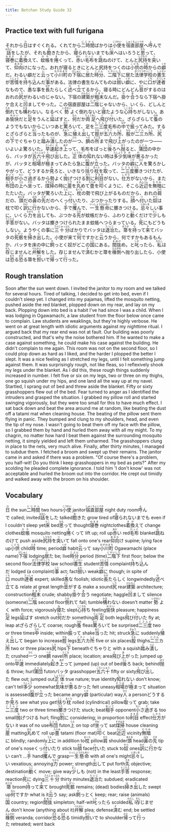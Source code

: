 ```yaml
---
title: Botchan Study Guide 32
---
```


## Practice text with full furigana

<p>
それから<ruby><rb>日</rb><rt>ひ</rt></ruby>はすぐくれる。くれてから<ruby><rb>二時間</rb><rt>にじかん</rt></ruby>ばかりは<ruby><rb>小使</rb><rt>こづかい</rt></ruby>を<ruby><rb>宿直部屋</rb><rt>しゅくちょくべや</rt></ruby>へ<ruby><rb>呼</rb><rt>よ</rt></ruby>んで<ruby><rb>話</rb><rt>はなし</rt></ruby>をしたが、それも<ruby><rb>飽</rb><rt>あ</rt></ruby>きたから、<ruby><rb>寝</rb><rt>ね</rt></ruby>られないまでも<ruby><rb>床</rb><rt>とこ</rt></ruby>へはいろうと<ruby><rb>思</rb><rt>おも</rt></ruby>って、<ruby><rb>寝巻</rb><rt>ねまき</rt></ruby>に<ruby><rb>着換</rb><rt>きが</rt></ruby>えて、<ruby><rb>蚊帳</rb><rt>かや</rt></ruby>を<ruby><rb>捲</rb><rt>ま</rt></ruby>くって、<ruby><rb>赤</rb><rt>あか</rt></ruby>い<ruby><rb>毛布</rb><rt>けっと</rt></ruby>を<ruby><rb>跳</rb><rt>は</rt></ruby>ねのけて、とんと<ruby><rb>尻持</rb><rt>しりもり</rt></ruby>を<ruby><rb>突</rb><rt>つ</rt></ruby>いて、<ruby><rb>仰向</rb><rt>あおむ</rt></ruby>けになった。おれが寝るときにとんと尻持をつくのは<ruby><rb>小供</rb><rt>こども</rt></ruby>の<ruby><rb>時</rb><rt>とき</rt></ruby>からの<ruby><rb>癖</rb><rt>くせ</rt></ruby>だ。わるい癖だと<ruby><rb>云</rb><rt>い</rt></ruby>って<ruby><rb>小川町</rb><rt>おがわまち</rt></ruby>の<ruby><rb>下宿</rb><rt>げしゅく</rt></ruby>に<ruby><rb>居</rb><rt>い</rt></ruby>た<ruby><rb>時分</rb><rt>じぶん</rt></ruby>、<ruby><rb>二階下</rb><rt>にかいした</rt></ruby>に居た<ruby><rb>法律学校</rb><rt>ほうりつがっこう</rt></ruby>の<ruby><rb>書生</rb><rt>しょせい</rt></ruby>が<ruby><rb>苦情</rb><rt>くじょう</rt></ruby>を<ruby><rb>持</rb><rt>も</rt></ruby>ち<ruby><rb>込</rb><rt>こ</rt></ruby>んだ<ruby><rb>事</rb><rt>こと</rt></ruby>がある。法律の書生なんてものは<ruby><rb>弱</rb><rt>よわ</rt></ruby>い<ruby><rb>癖</rb><rt>くせ</rt></ruby>に、やに<ruby><rb>口</rb><rt>くち</rt></ruby>が<ruby><rb>達者</rb><rt>たっしゃ</rt></ruby>なもので、<ruby><rb>愚</rb><rt>ぐ</rt></ruby>な事を<ruby><rb>長</rb><rt>なが</rt></ruby>たらしく<ruby><rb>述</rb><rt>の</rt></ruby>べ<ruby><rb>立</rb><rt>た</rt></ruby>てるから、寝る時にどんどん<ruby><rb>音</rb><rt>おと</rt></ruby>がするのはおれの<ruby><rb>尻</rb><rt>しり</rt></ruby>がわるいのじゃない。下宿の<ruby><rb>建築</rb><rt>けんちく</rt></ruby>が<ruby><rb>粗末</rb><rt>そまつ</rt></ruby>なんだ。<ruby><rb>掛</rb><rt>か</rt></ruby>ケ<ruby><rb>合</rb><rt>あ</rt></ruby>うなら下宿へ掛ケ合えと<ruby><rb>凹</rb><rt>へこ</rt></ruby>ましてやった。この宿直部屋は<ruby><rb>二階</rb><rt>にかい</rt></ruby>じゃないから、いくら、どしんと<ruby><rb>倒</rb><rt>たお</rt></ruby>れても<ruby><rb>構</rb><rt>かま</rt></ruby>わない。なるべく<ruby><rb>勢</rb><rt>いきおい</rt></ruby>よく倒れないと<ruby><rb>寝</rb><rt>ね</rt></ruby>たような<ruby><rb>心持</rb><rt>こころも</rt></ruby>ちがしない。ああ<ruby><rb>愉快</rb><rt>ゆかい</rt></ruby>だと<ruby><rb>足</rb><rt>あし</rt></ruby>をうんと<ruby><rb>延</rb><rt>の</rt></ruby>ばすと、<ruby><rb>何</rb><rt>なん</rt></ruby>だか<ruby><rb>両足</rb><rt>りょうあし</rt></ruby>へ<ruby><rb>飛</rb><rt>と</rt></ruby>び<ruby><rb>付</rb><rt>つ</rt></ruby>いた。ざらざらして<ruby><rb>蚤</rb><rt>のみ</rt></ruby>のようでもないからこいつあと<ruby><rb>驚</rb><rt>おど</rt></ruby>ろいて、足を<ruby><rb>二三度</rb><rt>にさんど</rt></ruby>毛布の<ruby><rb>中</rb><rt>なか</rt></ruby>で<ruby><rb>振</rb><rt>ふ</rt></ruby>ってみた。するとざらざらと<ruby><rb>当</rb><rt>あた</rt></ruby>ったものが、<ruby><rb>急</rb><rt>きゅう</rt></ruby>に<ruby><rb>殖</rb><rt>ふ</rt></ruby>え<ruby><rb>出</rb><rt>だ</rt></ruby>して<ruby><rb>脛</rb><rt>すね</rt></ruby>が<ruby><rb>五六</rb><rt>ごろく</rt></ruby>カ<ruby><rb>所</rb><rt>しょ</rt></ruby>、<ruby><rb>股</rb><rt>もも</rt></ruby>が<ruby><rb>二三</rb><rt>にさん</rt></ruby>カ<ruby><rb>所</rb><rt>しょ</rt></ruby>、<ruby><rb>尻</rb><rt>しり</rt></ruby>の<ruby><rb>下</rb><rt>した</rt></ruby>でぐちゃりと<ruby><rb>踏</rb><rt>ふ</rt></ruby>み<ruby><rb>潰</rb><rt>つぶ</rt></ruby>したのが<ruby><rb>一</rb><rt>ひと</rt></ruby>つ、<ruby><rb>臍</rb><rt>へそ</rt></ruby>の<ruby><rb>所</rb><rt>ところ</rt></ruby>まで<ruby><rb>飛</rb><rt>と</rt></ruby>び<ruby><rb>上</rb><rt>あ</rt></ruby>がったのが一つ――いよいよ驚ろいた。<ruby><rb>早速</rb><rt>さっそく</rt></ruby><ruby><rb>起</rb><rt>お</rt></ruby>き<ruby><rb>上</rb><rt>あが</rt></ruby>って、毛布をぱっと<ruby><rb>後</rb><rt>うし</rt></ruby>ろへ<ruby><rb>抛</rb><rt>ほう</rt></ruby>ると、<ruby><rb>蒲団</rb><rt>ふとん</rt></ruby>の中から、バッタが<ruby><rb>五六十</rb><rt>ごろくじゅう</rt></ruby><ruby><rb>飛</rb><rt>と</rt></ruby>び<ruby><rb>出</rb><rt>だ</rt></ruby>した。<ruby><rb>正体</rb><rt>しょうたい</rt></ruby>の<ruby><rb>知</rb><rt>し</rt></ruby>れない時は<ruby><rb>多少</rb><rt>たしょう</rt></ruby><ruby><rb>気味</rb><rt>きみ</rt></ruby>が<ruby><rb>悪</rb><rt>わ</rt></ruby>るかったが、バッタと<ruby><rb>相場</rb><rt>そうば</rt></ruby>が<ruby><rb>極</rb><rt>き</rt></ruby>まってみたら急に<ruby><rb>腹</rb><rt>はら</rt></ruby>が<ruby><rb>立</rb><rt>た</rt></ruby>った。バッタの<ruby><rb>癖</rb><rt>くせ</rt></ruby>に<ruby><rb>人</rb><rt>ひと</rt></ruby>を驚ろかしやがって、どうするか<ruby><rb>見</rb><rt>み</rt></ruby>ろと、いきなり<ruby><rb>括</rb><rt>くく</rt></ruby>り<ruby><rb>枕</rb><rt>まくら</rt></ruby>を<ruby><rb>取</rb><rt>と</rt></ruby>って、<ruby><rb>二三度</rb><rt>にさんど</rt></ruby><ruby><rb>擲</rb><rt>たた</rt></ruby>きつけたが、<ruby><rb>相手</rb><rt>あいて</rt></ruby>が<ruby><rb>小</rb><rt>ちい</rt></ruby>さ<ruby><rb>過</rb><rt>す</rt></ruby>ぎるから勢よく<ruby><rb>抛</rb><rt>な</rt></ruby>げつける<ruby><rb>割</rb><rt>わり</rt></ruby>に<ruby><rb>利目</rb><rt>ききめ</rt></ruby>がない。<ruby><rb>仕方</rb><rt>しかた</rt></ruby>がないから、また<ruby><rb>布団</rb><rt>ふとん</rt></ruby>の<ruby><rb>上</rb><rt>うえ</rt></ruby>へ<ruby><rb>坐</rb><rt>すわ</rt></ruby>って、<ruby><rb>煤掃</rb><rt>すすはき</rt></ruby>の時に<ruby><rb>蓙</rb><rt>ござ</rt></ruby>を<ruby><rb>丸</rb><rt>まる</rt></ruby>めて<ruby><rb>畳</rb><rt>たたみ</rt></ruby>を<ruby><rb>叩</rb><rt>たた</rt></ruby>くように、そこら<ruby><rb>近辺</rb><rt>きんぺん</rt></ruby>を<ruby><rb>無暗</rb><rt>むやみ</rt></ruby>にたたいた。バッタが驚ろいた<ruby><rb>上</rb><rt>うえ</rt></ruby>に、<ruby><rb>枕</rb><rt>まくら</rt></ruby>の勢で飛び上がるものだから、おれの<ruby><rb>肩</rb><rt>かた</rt></ruby>だの、<ruby><rb>頭</rb><rt>あたま</rt></ruby>だの<ruby><rb>鼻</rb><rt>はな</rt></ruby>の<ruby><rb>先</rb><rt>さき</rt></ruby>だのへくっ<ruby><rb>付</rb><rt>つ</rt></ruby>いたり、ぶつかったりする。<ruby><rb>顔</rb><rt>かお</rt></ruby>へ<ruby><rb>付</rb><rt>つ</rt></ruby>いた<ruby><rb>奴</rb><rt>やつ</rt></ruby>は枕で叩く<ruby><rb>訳</rb><rt>わけ</rt></ruby>に<ruby><rb>行</rb><rt>い</rt></ruby>かないから、<ruby><rb>手</rb><rt>て</rt></ruby>で<ruby><rb>攫</rb><rt>つか</rt></ruby>んで、<ruby><rb>一生懸命</rb><rt>いっしょうけんめい</rt></ruby>に擲きつける。<ruby><rb>忌々</rb><rt>いまいま</rt></ruby>しい事に、いくら<ruby><rb>力</rb><rt>ちから</rt></ruby>を<ruby><rb>出</rb><rt>だ</rt></ruby>しても、ぶつかる<ruby><rb>先</rb><rt>さき</rt></ruby>が蚊帳だから、ふわりと<ruby><rb>動</rb><rt>うご</rt></ruby>くだけで<ruby><rb>少</rb><rt>すこ</rt></ruby>しも<ruby><rb>手答</rb><rt>てごたえ</rt></ruby>がない。バッタは擲きつけられたまま蚊帳へつらまっている。<ruby><rb>死</rb><rt>し</rt></ruby>にもどうもしない。ようやくの事に<ruby><rb>三十分</rb><rt>さんじゅっぷん</rt></ruby>ばかりでバッタは<ruby><rb>退治</rb><rt>たいじ</rt></ruby>た。<ruby><rb>箒</rb><rt>ほうき</rt></ruby>を<ruby><rb>持</rb><rt>も</rt></ruby>って<ruby><rb>来</rb><rt>き</rt></ruby>てバッタの<ruby><rb>死骸</rb><rt>しがい</rt></ruby>を<ruby><rb>掃</rb><rt>は</rt></ruby>き<ruby><rb>出</rb><rt>だ</rt></ruby>した。小使が来て<ruby><rb>何</rb><rt>なん</rt></ruby>ですかと<ruby><rb>云</rb><rt>い</rt></ruby>うから、何ですかもあるもんか、バッタを床の中に<ruby><rb>飼</rb><rt>か</rt></ruby>っとく奴がどこの<ruby><rb>国</rb><rt>くに</rt></ruby>にある。<ruby><rb>間抜</rb><rt>まぬけ</rt></ruby>め。と<ruby><rb>叱</rb><rt>しか</rt></ruby>ったら、<ruby><rb>私</rb><rt>わたし</rt></ruby>は<ruby><rb>存</rb><rt>ぞん</rt></ruby>じませんと<ruby><rb>弁解</rb><rt>べんかい</rt></ruby>をした。存じませんで<ruby><rb>済</rb><rt>す</rt></ruby>むかと箒を<ruby><rb>椽側</rb><rt>えんがわ</rt></ruby>へ抛り出したら、小使は<ruby><rb>恐</rb><rt>おそ</rt></ruby>る<ruby><rb>恐</rb><rt>おそ</rt></ruby>る箒を<ruby><rb>担</rb><rt>かつ</rt></ruby>いで<ruby><rb>帰</rb><rt>かえ</rt></ruby>って<ruby><rb>行</rb><rt>い</rt></ruby>った。
</p>


## Rough translation

Soon after the sun went down. I invited the janitor to my room and we talked for several hours. Tired of talking, I decided to get into bed, even if I couldn't sleep yet. I changed into my pajamas, lifted the mosquito netting, pushed aside the red blanket, plopped down on my rear, and lay on my back. Plopping down into bed is a habit I've had since I was a child. When I was lodging in Ogawamachi, a law student from the floor below once came to complain. Law students are weaklings, but they're highly verbose. He went on at great length with idiotic arguments against my nighttime ritual. I argued back that my rear end was not at fault. Our building was poorly constructed, and that's why the noise bothered him. If he wanted to make a case against something, he could make his case against the building. He didn't complain to me again. This room was not on the second floor, so I could plop down as hard as I liked, and the harder I plopped the better I slept. It was a nice feeling as I stretched my legs, until I felt something jump against them. It was surprisingly rough, not like fleas, so I reflexively shook my legs under the blanket. As I did this, these rough things suddenly increased in number. I felt five or six on my legs, two or three on my thighs, one go squish under my hips, and one land all the way up at my navel. Startled, I sprang out of bed and threw aside the blanket. Fifty or sixty grasshoppers flew out of the bed. Fear turned to anger as I identified the intruders and grasped the situation. I grabbed my pillow roll and started swinging vigorously, but they were too small for this to have much effect. I sat back down and beat the area around me at random, like beating the dust off a tatami mat when cleaning house. The beating of the pillow sent them flying in panic. They bumped and clung to my shoulders, head, and even the tip of my nose. I wasn't going to beat them off my face with the pillow, so I grabbed them by hand and hurled them away with all my might. To my chagrin, no matter how hard I beat them against the surrounding mosquito netting, it simply yielded and left them unharmed. The grasshoppers clung in place to the nets, very much alive. Finally, after thirty minutes, I managed to subdue them. I fetched a broom and swept up their remains. The janitor came in and asked if there was a problem. "Of course there's a problem, you half-wit! Do you think I keep grasshoppers in my bed as pets?" After my scolding he pleaded complete ignorance. I told him 'I don't know' was not acceptable and hurled the broom out into the corridor. He crept out timidly and walked away with the broom on his shoulder. 


## Vocabulary

<p>
<span className="vocabstudy"><ruby><rb>日</rb><rt>ひ</rt></ruby>&nbsp;the sun</span><span className="vocabstudy"><ruby><rb>二時間</rb><rt>にじかん</rt></ruby>&nbsp;two hours</span><span className="vocabstudy"><ruby><rb>小使</rb><rt>こづかい</rt></ruby>&nbsp;janitor</span><span className="vocabstudy"><ruby><rb>宿直部屋</rb><rt>しゅくちょくべや</rt></ruby>&nbsp;night duty room</span><span className="vocabstudy"><ruby><rb>呼</rb><rt>よ</rt></ruby>んで&nbsp;called; invited</span><span className="vocabstudy"><ruby><rb>話</rb><rt>はなし</rt></ruby>をした&nbsp;talked</span><span className="vocabstudy"><ruby><rb>飽</rb><rt>あ</rt></ruby>きた&nbsp;grow tired of</span><span className="vocabstudy"><ruby><rb>寝</rb><rt>ね</rt></ruby>られないまでも&nbsp;even if I couldn't sleep yet</span><span className="vocabstudy"><ruby><rb>床</rb><rt>とこ</rt></ruby>&nbsp;bed</span><span className="vocabstudy"><ruby><rb>思</rb><rt>おも</rt></ruby>って&nbsp;thought</span><span className="vocabstudy"><ruby><rb>寝巻</rb><rt>ねまき</rt></ruby>&nbsp;nightclothes</span><span className="vocabstudy"><ruby><rb>着換</rb><rt>きが</rt></ruby>えて&nbsp;change clothes</span><span className="vocabstudy"><ruby><rb>蚊帳</rb><rt>かや</rt></ruby>&nbsp;mosquito netting</span><span className="vocabstudy"><ruby><rb>捲</rb><rt>ま</rt></ruby>くって&nbsp;lift up; roll up</span><span className="vocabstudy"><ruby><rb>赤</rb><rt>あか</rt></ruby>い&nbsp;red</span><span className="vocabstudy"><ruby><rb>毛布</rb><rt>けっと</rt></ruby>&nbsp;blanket</span><span className="vocabstudy"><ruby><rb>跳</rb><rt>は</rt></ruby>ねのけて&nbsp;push aside</span><span className="vocabstudy"><ruby><rb>尻持</rb><rt>しりもり</rt></ruby>を<ruby><rb>突</rb><rt>つ</rt></ruby>いて&nbsp;fall onto one's rear</span><span className="vocabstudy"><ruby><rb>仰向</rb><rt>あおむ</rt></ruby>け&nbsp;supine; lying face up</span><span className="vocabstudy"><ruby><rb>小供</rb><rt>こども</rt></ruby>&nbsp;child</span><span className="vocabstudy"><ruby><rb>時</rb><rt>とき</rt></ruby>&nbsp;time; period</span><span className="vocabstudy"><ruby><rb>癖</rb><rt>くせ</rt></ruby>&nbsp;habit</span><span className="vocabstudy"><ruby><rb>云</rb><rt>い</rt></ruby>って&nbsp;say</span><span className="vocabstudy"><ruby><rb>小川町</rb><rt>おがわまち</rt></ruby>&nbsp;Ogawamachi (place name)</span><span className="vocabstudy"><ruby><rb>下宿</rb><rt>げしゅく</rt></ruby>&nbsp;lodging</span><span className="vocabstudy"><ruby><rb>居</rb><rt>い</rt></ruby>た&nbsp;be; live</span><span className="vocabstudy"><ruby><rb>時分</rb><rt>じぶん</rt></ruby>&nbsp;period (time)</span><span className="vocabstudy"><ruby><rb>二階下</rb><rt>にかいした</rt></ruby>&nbsp;first floor; below the second floor</span><span className="vocabstudy"><ruby><rb>法律学校</rb><rt>ほうりつがっこう</rt></ruby>&nbsp;law school</span><span className="vocabstudy"><ruby><rb>書生</rb><rt>しょせい</rt></ruby>&nbsp;student</span><span className="vocabstudy"><ruby><rb>苦情</rb><rt>くじょう</rt></ruby>&nbsp;complaint</span><span className="vocabstudy"><ruby><rb>持</rb><rt>も</rt></ruby>ち<ruby><rb>込</rb><rt>こ</rt></ruby>んだ&nbsp;lodged (a complaint)</span><span className="vocabstudy"><ruby><rb>事</rb><rt>こと</rt></ruby>&nbsp;act; fact</span><span className="vocabstudy"><ruby><rb>弱</rb><rt>よわ</rt></ruby>い&nbsp;weak</span><span className="vocabstudy"><ruby><rb>癖</rb><rt>くせ</rt></ruby>に&nbsp;though; in spite of</span><span className="vocabstudy"><ruby><rb>口</rb><rt>くち</rt></ruby>&nbsp;mouth</span><span className="vocabstudy"><ruby><rb>達者</rb><rt>たっしゃ</rt></ruby>&nbsp;expert; skilled</span><span className="vocabstudy"><ruby><rb>愚</rb><rt>ぐ</rt></ruby>な&nbsp;foolish; idiotic</span><span className="vocabstudy"><ruby><rb>長</rb><rt>なが</rt></ruby>たらしく&nbsp;longwindedly</span><span className="vocabstudy"><ruby><rb>述</rb><rt>の</rt></ruby>べ<ruby><rb>立</rb><rt>た</rt></ruby>てる&nbsp;relate at great length</span><span className="vocabstudy"><ruby><rb>音</rb><rt>おと</rt></ruby>がする&nbsp;make a sound</span><span className="vocabstudy"><ruby><rb>尻</rb><rt>しり</rt></ruby>&nbsp;rear</span><span className="vocabstudy"><ruby><rb>建築</rb><rt>けんちく</rt></ruby>&nbsp;architecture; construction</span><span className="vocabstudy"><ruby><rb>粗末</rb><rt>そまつ</rt></ruby>&nbsp;crude; shabby</span><span className="vocabstudy"><ruby><rb>掛</rb><rt>か</rt></ruby>ケ<ruby><rb>合</rb><rt>あ</rt></ruby>う&nbsp;negotiate; haggle</span><span className="vocabstudy"><ruby><rb>凹</rb><rt>へこ</rt></ruby>まして&nbsp;silence (someone)</span><span className="vocabstudy"><ruby><rb>二階</rb><rt>にかい</rt></ruby>&nbsp;second floor</span><span className="vocabstudy"><ruby><rb>倒</rb><rt>たお</rt></ruby>れて&nbsp;fall; tumble</span><span className="vocabstudy"><ruby><rb>構</rb><rt>かま</rt></ruby>わない&nbsp;doesn't matter</span><span className="vocabstudy"><ruby><rb>勢</rb><rt>いきおい</rt></ruby>よく&nbsp;with force; vigorously</span><span className="vocabstudy"><ruby><rb>寝</rb><rt>ね</rt></ruby>た&nbsp;slept</span><span className="vocabstudy"><ruby><rb>心持</rb><rt>こころも</rt></ruby>ち&nbsp;feeling</span><span className="vocabstudy"><ruby><rb>愉快</rb><rt>ゆかい</rt></ruby>&nbsp;pleasure; happiness</span><span className="vocabstudy"><ruby><rb>足</rb><rt>あし</rt></ruby>&nbsp;legs</span><span className="vocabstudy"><ruby><rb>延</rb><rt>の</rt></ruby>ばす&nbsp;stretch out</span><span className="vocabstudy"><ruby><rb>何</rb><rt>なん</rt></ruby>だか&nbsp;something</span><span className="vocabstudy"><ruby><rb>両足</rb><rt>りょうあし</rt></ruby>&nbsp;both legs</span><span className="vocabstudy"><ruby><rb>飛</rb><rt>と</rt></ruby>び<ruby><rb>付</rb><rt>つ</rt></ruby>いた&nbsp;fly at; leap at</span><span className="vocabstudy">ざらざらして&nbsp;coarse; rough</span><span className="vocabstudy"><ruby><rb>蚤</rb><rt>のみ</rt></ruby>&nbsp;fleas</span><span className="vocabstudy"><ruby><rb>驚</rb><rt>おど</rt></ruby>ろいて&nbsp;be surprised</span><span className="vocabstudy"><ruby><rb>二三度</rb><rt>にさんど</rt></ruby>&nbsp;two or three times</span><span className="vocabstudy"><ruby><rb>中</rb><rt>なか</rt></ruby>&nbsp;inside; within</span><span className="vocabstudy"><ruby><rb>振</rb><rt>ふ</rt></ruby>って&nbsp;shake</span><span className="vocabstudy"><ruby><rb>当</rb><rt>あた</rt></ruby>った&nbsp;hit; struck</span><span className="vocabstudy"><ruby><rb>急</rb><rt>きゅう</rt></ruby>に&nbsp;suddenly</span><span className="vocabstudy"><ruby><rb>殖</rb><rt>ふ</rt></ruby>え<ruby><rb>出</rb><rt>だ</rt></ruby>して&nbsp;began to increase</span><span className="vocabstudy"><ruby><rb>脛</rb><rt>すね</rt></ruby>&nbsp;legs</span><span className="vocabstudy"><ruby><rb>五六</rb><rt>ごろく</rt></ruby>カ<ruby><rb>所</rb><rt>しょ</rt></ruby>&nbsp;five or six places</span><span className="vocabstudy"><ruby><rb>股</rb><rt>もも</rt></ruby>&nbsp;thighs</span><span className="vocabstudy"><ruby><rb>二三</rb><rt>にさん</rt></ruby>カ<ruby><rb>所</rb><rt>しょ</rt></ruby>&nbsp;two or three places</span><span className="vocabstudy"><ruby><rb>尻</rb><rt>しり</rt></ruby>&nbsp;hips</span><span className="vocabstudy"><ruby><rb>下</rb><rt>した</rt></ruby>&nbsp;beneath</span><span className="vocabstudy">ぐちゃりと&nbsp;with a squish</span><span className="vocabstudy"><ruby><rb>踏</rb><rt>ふ</rt></ruby>み<ruby><rb>潰</rb><rt>つぶ</rt></ruby>した&nbsp;crushed</span><span className="vocabstudy"><ruby><rb>一</rb><rt>ひと</rt></ruby>つ&nbsp;one</span><span className="vocabstudy"><ruby><rb>臍</rb><rt>へそ</rt></ruby>&nbsp;navel</span><span className="vocabstudy"><ruby><rb>所</rb><rt>ところ</rt></ruby>&nbsp;place; location; area</span><span className="vocabstudy"><ruby><rb>飛</rb><rt>と</rt></ruby>び<ruby><rb>上</rb><rt>あ</rt></ruby>がった&nbsp;jumped up onto</span><span className="vocabstudy"><ruby><rb>早速</rb><rt>さっそく</rt></ruby>&nbsp;immediately</span><span className="vocabstudy"><ruby><rb>起</rb><rt>お</rt></ruby>き<ruby><rb>上</rb><rt>あが</rt></ruby>って&nbsp;jumped (up) out of bed</span><span className="vocabstudy"><ruby><rb>後</rb><rt>うし</rt></ruby>ろ&nbsp;back; behind</span><span className="vocabstudy"><ruby><rb>抛</rb><rt>ほう</rt></ruby>る&nbsp;throw; hurl</span><span className="vocabstudy"><ruby><rb>蒲団</rb><rt>ふとん</rt></ruby>&nbsp;futon</span><span className="vocabstudy">バッタ&nbsp;grasshopper</span><span className="vocabstudy"><ruby><rb>五六十</rb><rt>ごろくじゅう</rt></ruby>&nbsp;fifty or sixty</span><span className="vocabstudy"><ruby><rb>飛</rb><rt>と</rt></ruby>び<ruby><rb>出</rb><rt>だ</rt></ruby>した&nbsp;flew out; jumped out</span><span className="vocabstudy"><ruby><rb>正体</rb><rt>しょうたい</rt></ruby>&nbsp;true nature; true identity</span><span className="vocabstudy"><ruby><rb>知</rb><rt>し</rt></ruby>れない&nbsp;don't know; can't tell</span><span className="vocabstudy"><ruby><rb>多少</rb><rt>たしょう</rt></ruby>&nbsp;somewhat</span><span className="vocabstudy"><ruby><rb>気味</rb><rt>きみ</rt></ruby>が<ruby><rb>悪</rb><rt>わ</rt></ruby>るかった&nbsp;felt uneasy</span><span className="vocabstudy"><ruby><rb>相場</rb><rt>そうば</rt></ruby>が<ruby><rb>極</rb><rt>き</rt></ruby>まって&nbsp;situation is assessed</span><span className="vocabstudy"><ruby><rb>腹</rb><rt>はら</rt></ruby>が<ruby><rb>立</rb><rt>た</rt></ruby>った&nbsp;became angry</span><span className="vocabstudy"><ruby><rb>癖</rb><rt>くせ</rt></ruby>&nbsp;(particular) way</span><span className="vocabstudy"><ruby><rb>人</rb><rt>ひと</rt></ruby>&nbsp;a person</span><span className="vocabstudy">どうするか<ruby><rb>見</rb><rt>み</rt></ruby>ろ&nbsp;see what you get!</span><span className="vocabstudy"><ruby><rb>括</rb><rt>くく</rt></ruby>り<ruby><rb>枕</rb><rt>まくら</rt></ruby>&nbsp;rolled (cylindrical) pillow</span><span className="vocabstudy"><ruby><rb>取</rb><rt>と</rt></ruby>って&nbsp;grab; take</span><span className="vocabstudy"><ruby><rb>二三度</rb><rt>にさんど</rt></ruby>&nbsp;two or three times</span><span className="vocabstudy"><ruby><rb>擲</rb><rt>たた</rt></ruby>きつけた&nbsp;stuck; beat</span><span className="vocabstudy"><ruby><rb>相手</rb><rt>あいて</rt></ruby>&nbsp;opponent</span><span className="vocabstudy"><ruby><rb>小</rb><rt>ちい</rt></ruby>さ<ruby><rb>過</rb><rt>す</rt></ruby>ぎる&nbsp;too small</span><span className="vocabstudy"><ruby><rb>抛</rb><rt>な</rt></ruby>げつける&nbsp;hurl; fling</span><span className="vocabstudy"><ruby><rb>割</rb><rt>わり</rt></ruby>に&nbsp;considering; in proportion to</span><span className="vocabstudy"><ruby><rb>利目</rb><rt>ききめ</rt></ruby>&nbsp;effect</span><span className="vocabstudy"><ruby><rb>仕方</rb><rt>しかた</rt></ruby>がない&nbsp;it was of no use</span><span className="vocabstudy"><ruby><rb>布団</rb><rt>ふとん</rt></ruby>&nbsp;futon</span><span className="vocabstudy"><ruby><rb>上</rb><rt>うえ</rt></ruby>&nbsp;on top of</span><span className="vocabstudy"><ruby><rb>坐</rb><rt>すわ</rt></ruby>って&nbsp;sat</span><span className="vocabstudy"><ruby><rb>煤掃</rb><rt>すすはき</rt></ruby>&nbsp;house cleaning</span><span className="vocabstudy"><ruby><rb>蓙</rb><rt>ござ</rt></ruby>&nbsp;matting</span><span className="vocabstudy"><ruby><rb>丸</rb><rt>まる</rt></ruby>めて&nbsp;roll up</span><span className="vocabstudy"><ruby><rb>畳</rb><rt>たたみ</rt></ruby>&nbsp;tatami (floor mat)</span><span className="vocabstudy"><ruby><rb>叩</rb><rt>たた</rt></ruby>く&nbsp;beat</span><span className="vocabstudy"><ruby><rb>近辺</rb><rt>きんぺん</rt></ruby>&nbsp;vicinity</span><span className="vocabstudy"><ruby><rb>無暗</rb><rt>むやみ</rt></ruby>に&nbsp;blindly; randomly</span><span className="vocabstudy"><ruby><rb>上</rb><rt>うえ</rt></ruby>に&nbsp;in addition to</span><span className="vocabstudy"><ruby><rb>枕</rb><rt>まくら</rt></ruby>&nbsp;pillow</span><span className="vocabstudy"><ruby><rb>肩</rb><rt>かた</rt></ruby>&nbsp;shoulder</span><span className="vocabstudy"><ruby><rb>頭</rb><rt>あたま</rt></ruby>&nbsp;head</span><span className="vocabstudy"><ruby><rb>鼻</rb><rt>はな</rt></ruby>の<ruby><rb>先</rb><rt>さき</rt></ruby>&nbsp;tip of one's nose</span><span className="vocabstudy">くっ<ruby><rb>付</rb><rt>つ</rt></ruby>いたり&nbsp;stick to</span><span className="vocabstudy"><ruby><rb>顔</rb><rt>かお</rt></ruby>&nbsp;face</span><span className="vocabstudy"><ruby><rb>付</rb><rt>つ</rt></ruby>いた&nbsp;stuck to</span><span className="vocabstudy"><ruby><rb>奴</rb><rt>やつ</rt></ruby>&nbsp;ones</span><span className="vocabstudy"><ruby><rb>訳</rb><rt>わけ</rt></ruby>に<ruby><rb>行</rb><rt>い</rt></ruby>かない&nbsp;can't ...</span><span className="vocabstudy"><ruby><rb>手</rb><rt>て</rt></ruby>&nbsp;hand</span><span className="vocabstudy"><ruby><rb>攫</rb><rt>つか</rt></ruby>んで&nbsp;grasp</span><span className="vocabstudy"><ruby><rb>一生懸命</rb><rt>いっしょうけんめい</rt></ruby>&nbsp;with all one's might</span><span className="vocabstudy"><ruby><rb>忌々</rb><rt>いまいま</rt></ruby>しい&nbsp;vexatious; annoying</span><span className="vocabstudy"><ruby><rb>力</rb><rt>ちから</rt></ruby>&nbsp;power; strength</span><span className="vocabstudy"><ruby><rb>出</rb><rt>だ</rt></ruby>して&nbsp;put forth</span><span className="vocabstudy"><ruby><rb>先</rb><rt>さき</rt></ruby>&nbsp;objective; destination</span><span className="vocabstudy"><ruby><rb>動</rb><rt>うご</rt></ruby>く&nbsp;move; give way</span><span className="vocabstudy"><ruby><rb>少</rb><rt>すこ</rt></ruby>しも&nbsp;(not) in the least</span><span className="vocabstudy"><ruby><rb>手答</rb><rt>てごたえ</rt></ruby>&nbsp;response; reaction</span><span className="vocabstudy"><ruby><rb>死</rb><rt>し</rt></ruby>に&nbsp;dying</span><span className="vocabstudy"><ruby><rb>三十分</rb><rt>さんじゅっぷん</rt></ruby>&nbsp;thirty minutes</span><span className="vocabstudy"><ruby><rb>退治</rb><rt>たいじ</rt></ruby>た&nbsp;subdued; eradicated</span><span className="vocabstudy"><ruby><rb>箒</rb><rt>ほうき</rt></ruby>&nbsp;broom</span><span className="vocabstudy"><ruby><rb>持</rb><rt>も</rt></ruby>って<ruby><rb>来</rb><rt>き</rt></ruby>て&nbsp;brought</span><span className="vocabstudy"><ruby><rb>死骸</rb><rt>しがい</rt></ruby>&nbsp;remains; (dead) bodies</span><span className="vocabstudy"><ruby><rb>掃</rb><rt>は</rt></ruby>き<ruby><rb>出</rb><rt>だ</rt></ruby>した&nbsp;swept up</span><span className="vocabstudy"><ruby><rb>何</rb><rt>なん</rt></ruby>ですか&nbsp;what is it</span><span className="vocabstudy"><ruby><rb>云</rb><rt>い</rt></ruby>う&nbsp;say; ask</span><span className="vocabstudy"><ruby><rb>飼</rb><rt>か</rt></ruby>っとく&nbsp;keep; rear; raise (animals)</span><span className="vocabstudy"><ruby><rb>国</rb><rt>くに</rt></ruby>&nbsp;country; region</span><span className="vocabstudy"><ruby><rb>間抜</rb><rt>まぬけ</rt></ruby>&nbsp;simpleton; half-wit</span><span className="vocabstudy"><ruby><rb>叱</rb><rt>しか</rt></ruby>ったら&nbsp;scolded</span><span className="vocabstudy"><ruby><rb>私</rb><rt>わたし</rt></ruby>&nbsp;I</span><span className="vocabstudy"><ruby><rb>存</rb><rt>ぞん</rt></ruby>じません&nbsp;don't know (anything about it)</span><span className="vocabstudy"><ruby><rb>弁解</rb><rt>べんかい</rt></ruby>&nbsp;plea; defense</span><span className="vocabstudy"><ruby><rb>済</rb><rt>す</rt></ruby>む&nbsp;end; be settled</span><span className="vocabstudy"><ruby><rb>椽側</rb><rt>えんがわ</rt></ruby>&nbsp;veranda; corridor</span><span className="vocabstudy"><ruby><rb>恐</rb><rt>おそ</rt></ruby>る<ruby><rb>恐</rb><rt>おそ</rt></ruby>る&nbsp;timidly</span><span className="vocabstudy"><ruby><rb>担</rb><rt>かつ</rt></ruby>いで&nbsp;to shoulder</span><span className="vocabstudy"><ruby><rb>帰</rb><rt>かえ</rt></ruby>って<ruby><rb>行</rb><rt>い</rt></ruby>った&nbsp;retreated; went back</span>
</p>
